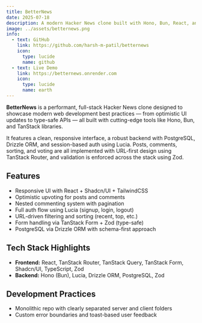 ```yaml
---
title: BetterNews
date: 2025-07-18
description: A modern Hacker News clone built with Hono, Bun, React, and the TanStack ecosystem.
image: ../assets/betternews.png
info:
  - text: GitHub
    link: https://github.com/harsh-m-patil/betternews
    icon:
      type: lucide
      name: github
  - text: Live Demo
    link: https://betternews.onrender.com
    icon:
      type: lucide
      name: earth
---
```


**BetterNews** is a performant, full-stack Hacker News clone designed to showcase modern web development best practices — from optimistic UI updates to type-safe APIs — all built with cutting-edge tools like Hono, Bun, and TanStack libraries.

It features a clean, responsive interface, a robust backend with PostgreSQL, Drizzle ORM, and session-based auth using Lucia. Posts, comments, sorting, and voting are all implemented with URL-first design using TanStack Router, and validation is enforced across the stack using Zod.

## Features

- Responsive UI with React + Shadcn/UI + TailwindCSS
- Optimistic upvoting for posts and comments
- Nested commenting system with pagination
- Full auth flow using Lucia (signup, login, logout)
- URL-driven filtering and sorting (recent, top, etc.)
- Form handling via TanStack Form + Zod (type-safe)
- PostgreSQL via Drizzle ORM with schema-first approach

## Tech Stack Highlights

- **Frontend:** React, TanStack Router, TanStack Query, TanStack Form, Shadcn/UI, TypeScript, Zod
- **Backend:** Hono (Bun), Lucia, Drizzle ORM, PostgreSQL, Zod

## Development Practices

- Monolithic repo with clearly separated server and client folders
- Custom error boundaries and toast-based user feedback


